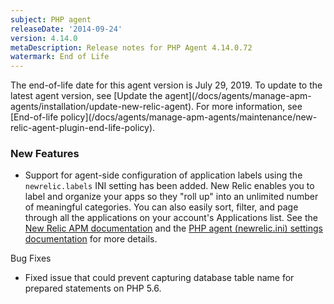 ```yaml
---
subject: PHP agent
releaseDate: '2014-09-24'
version: 4.14.0
metaDescription: Release notes for PHP Agent 4.14.0.72
watermark: End of Life
---
```


<Callout variant="important">
  The end-of-life date for this agent version is July 29, 2019. To update to the latest agent version, see [Update the agent](/docs/agents/manage-apm-agents/installation/update-new-relic-agent). For more information, see [End-of-life policy](/docs/agents/manage-apm-agents/maintenance/new-relic-agent-plugin-end-life-policy).
</Callout>

### New Features

* Support for agent-side configuration of application labels using the `newrelic.labels` INI setting has been added.
  New Relic enables you to label and organize your apps so they "roll up" into an unlimited number of meaningful categories. You can also easily sort, filter, and page through all the applications on your account's Applications list.
  See the [New Relic APM documentation](https://docs.newrelic.com/docs/apm/new-relic-apm/maintenance/categories-rollups-organizing-your-apps) and the [PHP agent (newrelic.ini) settings documentation](https://docs.newrelic.com/docs/agents/php-agent/configuration/php-agent-newrelicini-settings#inivar-labels) for more details.

Bug Fixes

* Fixed issue that could prevent capturing database table name for prepared statements on PHP 5.6.
